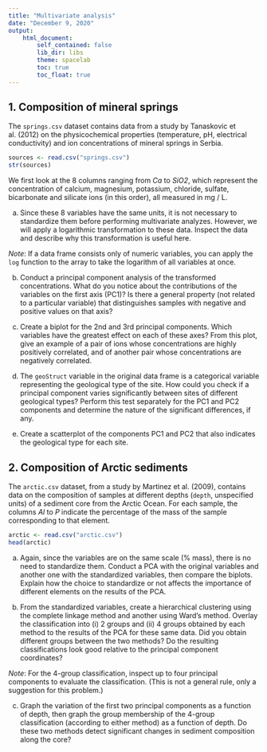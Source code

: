 ```yaml
---
title: "Multivariate analysis"
date: "December 9, 2020"
output: 
    html_document:
        self_contained: false
        lib_dir: libs
        theme: spacelab
        toc: true
        toc_float: true
---
```


## 1. Composition of mineral springs

The `springs.csv` dataset contains data from a study by Tanaskovic et al. (2012) on the physicochemical properties (temperature, pH, electrical conductivity) and ion concentrations of mineral springs in Serbia.

```r
sources <- read.csv("springs.csv")
str(sources)
```

We first look at the 8 columns ranging from *Ca* to *SiO2*, which represent the concentration of calcium, magnesium, potassium, chloride, sulfate, bicarbonate and silicate ions (in this order), all measured in mg / L.

a) Since these 8 variables have the same units, it is not necessary to standardize them before performing multivariate analyzes. However, we will apply a logarithmic transformation to these data. Inspect the data and describe why this transformation is useful here.

*Note*: If a data frame consists only of numeric variables, you can apply the `log` function to the array to take the logarithm of all variables at once.

b) Conduct a principal component analysis of the transformed concentrations. What do you notice about the contributions of the variables on the first axis (PC1)? Is there a general property (not related to a particular variable) that distinguishes samples with negative and positive values on that axis?

c) Create a biplot for the 2nd and 3rd principal components. Which variables have the greatest effect on each of these axes? From this plot, give an example of a pair of ions whose concentrations are highly positively correlated, and of another pair whose concentrations are negatively correlated.

d) The `geoStruct` variable in the original data frame is a categorical variable representing the geological type of the site. How could you check if a principal component varies significantly between sites of different geological types? Perform this test separately for the PC1 and PC2 components and determine the nature of the significant differences, if any.

e) Create a scatterplot of the components PC1 and PC2 that also indicates the geological type for each site.


## 2. Composition of Arctic sediments

The `arctic.csv` dataset, from a study by Martinez et al. (2009), contains data on the composition of samples at different depths (`depth`, unspecified units) of a sediment core from the Arctic Ocean. For each sample, the columns *Al* to *P* indicate the percentage of the mass of the sample corresponding to that element.

```r
arctic <- read.csv("arctic.csv")
head(arctic)
```

a) Again, since the variables are on the same scale (% mass), there is no need to standardize them. Conduct a PCA with the original variables and another one with the standardized variables, then compare the biplots. Explain how the choice to standardize or not affects the importance of different elements on the results of the PCA.

b) From the standardized variables, create a hierarchical clustering using the complete linkage method and another using Ward's method. Overlay the classification into (i) 2 groups and (ii) 4 groups obtained by each method to the results of the PCA for these same data. Did you obtain different groups between the two methods? Do the resulting classifications look good relative to the principal component coordinates? 

*Note*: For the 4-group classification, inspect up to four principal components to evaluate the classification. (This is not a general rule, only a suggestion for this problem.)

c) Graph the variation of the first two principal components as a function of depth, then graph the group membership of the 4-group classification (according to either method) as a function of depth. Do these two methods detect significant changes in sediment composition along the core?
